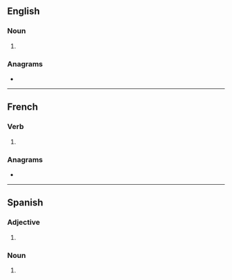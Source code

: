 {{also|Chinas}}
==English==

===Noun===
{{head|en|noun form}}

# {{plural of|en|china}}

===Anagrams===
* {{anagrams|en|a=achins|Cashin|Chains|Chians|Cishan|cash in|cash-in|chains|chasin'}}

----

==French==

===Verb===
{{head|fr|verb form}}

# {{inflection of|fr|chiner||2|s|phis}}

===Anagrams===
* {{anagrams|fr|nichas}}

----

==Spanish==

===Adjective===
{{head|es|adjective form}}

# {{es-adj form of|chino|f|pl}}

===Noun===
{{head|es|noun plural form|g=f-p}}

# {{inflection of|es|china||p}}